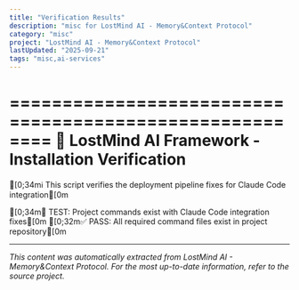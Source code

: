 ```yaml
---
title: "Verification Results"
description: "misc for LostMind AI - Memory&Context Protocol"
category: "misc"
project: "LostMind AI - Memory&Context Protocol"
lastUpdated: "2025-09-21"
tags: "misc,ai-services"
---
```


========================================================
🚀 LostMind AI Framework - Installation Verification
========================================================

[0;34mℹ️  This script verifies the deployment pipeline fixes for Claude Code integration[0m

[0;34m🧪 TEST: Project commands exist with Claude Code integration fixes[0m
[0;32m✅ PASS: All required command files exist in project repository[0m


---
*This content was automatically extracted from LostMind AI - Memory&Context Protocol. For the most up-to-date information, refer to the source project.*

